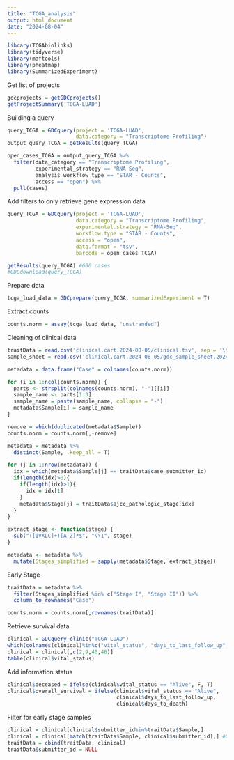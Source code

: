 ```yaml
---
title: "TCGA_analysis"
output: html_document
date: "2024-08-04"
---
```


```r
library(TCGAbiolinks)
library(tidyverse)
library(maftools)
library(pheatmap)
library(SummarizedExperiment)
```

Get list of projects
```r
gdcprojects = getGDCprojects()
getProjectSummary('TCGA-LUAD')
```

Building a query
```r
query_TCGA = GDCquery(project = 'TCGA-LUAD',
                      data.category = "Transcriptome Profiling")
output_query_TCGA = getResults(query_TCGA) 

open_cases_TCGA = output_query_TCGA %>%
  filter(data_category == "Transcriptome Profiling",
         experimental_strategy == "RNA-Seq",
         analysis_workflow_type == "STAR - Counts",
         access == "open") %>%
  pull(cases)
```

Add filters to only retrieve gene expression data
```r
query_TCGA = GDCquery(project = 'TCGA-LUAD',
                      data.category = "Transcriptome Profiling",
                      experimental.strategy = "RNA-Seq",
                      workflow.type = "STAR - Counts",
                      access = "open",
                      data.format = "tsv",
                      barcode = open_cases_TCGA)

getResults(query_TCGA) #600 cases
#GDCdownload(query_TCGA)
```

Prepare data
```r
tcga_luad_data = GDCprepare(query_TCGA, summarizedExperiment = T)
```

Extract counts
```r
counts.norm = assay(tcga_luad_data, "unstranded")  
```

Cleaning of clinical data
```r
traitData = read.csv('clinical.cart.2024-08-05/clinical.tsv', sep = '\t')
sample_sheet = read.csv('clinical.cart.2024-08-05/gdc_sample_sheet.2024-08-05(1).tsv', sep = '\t')

metadata = data.frame("Case" = colnames(counts.norm))

for (i in 1:ncol(counts.norm)) {
  parts <- strsplit(colnames(counts.norm), "-")[[i]]
  sample_name <- parts[1:3]
  sample_name = paste(sample_name, collapse = "-")
  metadata$Sample[i] = sample_name
}

remove = which(duplicated(metadata$Sample))
counts.norm = counts.norm[,-remove]

metadata = metadata %>%
  distinct(Sample, .keep_all = T)

for (j in 1:nrow(metadata)) {
  idx = which(metadata$Sample[j] == traitData$case_submitter_id)
  if(length(idx)>0){
    if(length(idx)>1){
      idx = idx[1]
    }
    metadata$Stage[j] = traitData$ajcc_pathologic_stage[idx]  
  }
}

extract_stage <- function(stage) {
  sub("([IVXLC]+)[A-Z]*$", "\\1", stage)
}

metadata <- metadata %>%
  mutate(Stages_simplified = sapply(metadata$Stage, extract_stage)) 
```

Early Stage
```r
traitData = metadata %>%
  filter(Stages_simplified %in% c("Stage I", "Stage II")) %>%
  column_to_rownames("Case")

counts.norm = counts.norm[,rownames(traitData)]
```

Retrieve survival data
```r
clinical = GDCquery_clinic("TCGA-LUAD") 
which(colnames(clinical)%in%c("vital_status", "days_to_last_follow_up", "days_to_death"))
clinical = clinical[,c(2,9,40,46)]
table(clinical$vital_status)
```

Add information status
```r
clinical$deceased = ifelse(clinical$vital_status == "Alive", F, T)
clinical$overall_survival = ifelse(clinical$vital_status == "Alive",
                                   clinical$days_to_last_follow_up,
                                   clinical$days_to_death)
```

Filter for early stage samples
```r
clinical = clinical[clinical$submitter_id%in%traitData$Sample,]
clinical = clinical[match(traitData$Sample, clinical$submitter_id),] #Order samples 
traitData = cbind(traitData, clinical) 
traitData$submitter_id = NULL
```

